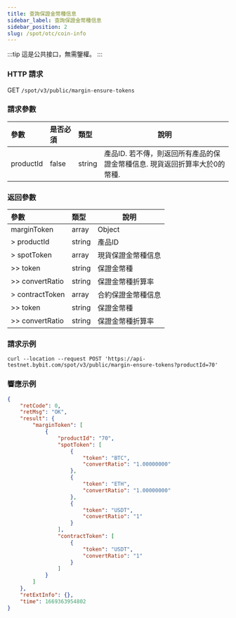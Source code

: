```yaml
---
title: 查詢保證金幣種信息
sidebar_label: 查詢保證金幣種信息
sidebar_position: 2
slug: /spot/otc/coin-info
---
```


:::tip
這是公共接口，無需鑒權。
:::

### HTTP 請求
GET <code>/spot/v3/public/margin-ensure-tokens</code>

### 請求參數
| 參數 | 是否必須 | 類型 | 說明|
|:----- |:-------|:-----|------ |
|productId | false | string	| 產品ID. 若不傳，則返回所有產品的保證金幣種信息. 現貨返回折算率大於0的幣種. |

### 返回參數
| 參數 | 類型 | 說明|
|:----- |:-----|----- |
|marginToken |array	| Object |
|> productId |string | 產品ID |
|> spotToken |array	| 現貨保證金幣種信息 |
|>> token |string | 保證金幣種 |
|>> convertRatio |string | 保證金幣種折算率 |
|> contractToken |array	| 合約保證金幣種信息 |
|>> token |string | 保證金幣種 |
|>> convertRatio |string |保證金幣種折算率 |

### 請求示例

```http
curl --location --request POST 'https://api-testnet.bybit.com/spot/v3/public/margin-ensure-tokens?productId=70'
```

### 響應示例

```json
{
    "retCode": 0,
    "retMsg": "OK",
    "result": {
        "marginToken": [
            {
                "productId": "70",
                "spotToken": [
                    {
                        "token": "BTC",
                        "convertRatio": "1.00000000"
                    },
                    {
                        "token": "ETH",
                        "convertRatio": "1.00000000"
                    },
                    {
                        "token": "USDT",
                        "convertRatio": "1"
                    }
                ],
                "contractToken": [
                    {
                        "token": "USDT",
                        "convertRatio": "1"
                    }
                ]
            }
        ]
    },
    "retExtInfo": {},
    "time": 1669363954802
}
```
